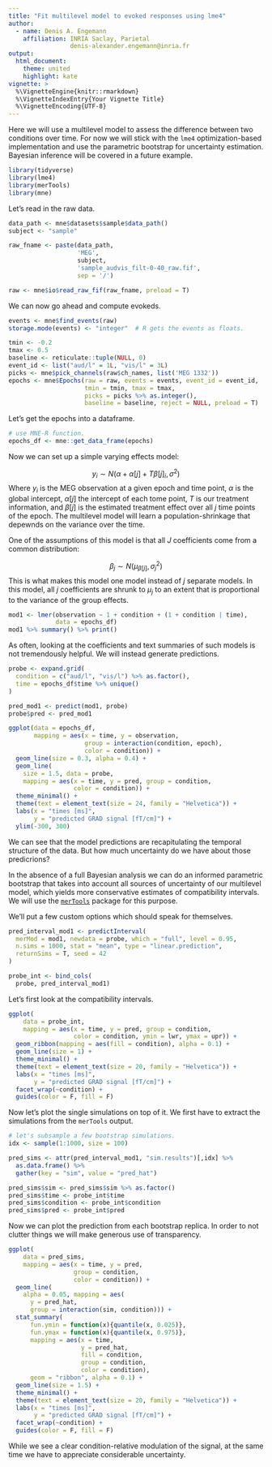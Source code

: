 ```yaml
---
title: "Fit multilevel model to evoked responses using lme4"
author: 
  - name: Denis A. Engemann
    affiliation: INRIA Saclay, Parietal
                 denis-alexander.engemann@inria.fr
output:
  html_document:
    theme: united
    highlight: kate
vignette: >
  %\VignetteEngine{knitr::rmarkdown}
  %\VignetteIndexEntry{Your Vignette Title}
  %\VignetteEncoding{UTF-8}
---
```


Here we will use a multilevel model to assess the difference between
two conditions over time. For now we will stick with the ```lme4```
optimization-based implementation and use the parametric bootstrap
for uncertainty estimation. Bayesian inference will be covered
in a future example.


```r
library(tidyverse)
library(lme4)
library(merTools)
library(mne)
```

Let's read in the raw data.

```r
data_path <- mne$datasets$sample$data_path()
subject <- "sample"

raw_fname <- paste(data_path,
                   'MEG', 
                   subject,
                   'sample_audvis_filt-0-40_raw.fif',
                   sep = '/')

raw <- mne$io$read_raw_fif(raw_fname, preload = T)
```

We can now go ahead and compute evokeds.

```r
events <- mne$find_events(raw)
storage.mode(events) <- "integer"  # R gets the events as floats.

tmin <- -0.2
tmax <- 0.5
baseline <- reticulate::tuple(NULL, 0)
event_id <- list("aud/l" = 1L, "vis/l" = 3L)
picks <- mne$pick_channels(raw$ch_names, list('MEG 1332'))
epochs <- mne$Epochs(raw = raw, events = events, event_id = event_id,
                     tmin = tmin, tmax = tmax,
                     picks = picks %>% as.integer(),
                     baseline = baseline, reject = NULL, preload = T) 
```

Let's get the epochs into a dataframe.

```r
# use MNE-R function.
epochs_df <- mne::get_data_frame(epochs)
```

Now we can set up a simple varying effects model:

$$
y_i \sim N(\alpha + \alpha[j] + T\beta[j]_i, \sigma^2)
$$
Where $y_i$ is the MEG observation at a given epoch and time point,
$\alpha$ is the global intercept, $\alpha[j]$ the intercept of each
tome point, $T$ is our treatment information, and $\beta[j]$ is the
estimated treatment effect over all $j$ time points of the epoch.
The multilevel model will learn a population-shrinkage that depewnds
on the variance over the time.

One of the assumptions of this model is that all $J$ coefficients come
from a common distribution:

$$
\beta_{j} \sim N(\mu_{\beta[j]}, \sigma_{j}^2)
$$
This is what makes this model one model instead of $j$ separate
models. In this model, all $j$ coefficients are shrunk to $\mu_j$
to an extent that is proportional to the variance of the group
effects.

```r
mod1 <- lmer(observation ~ 1 + condition + (1 + condition | time),
             data = epochs_df)
mod1 %>% summary() %>% print()
```

As often, looking at the coefficients and text summaries of such
models is not tremendously helpful. We will instead generate 
predictions.

```r
probe <- expand.grid(
  condition = c("aud/l", "vis/l") %>% as.factor(),
  time = epochs_df$time %>% unique()
)

pred_mod1 <- predict(mod1, probe)
probe$pred <- pred_mod1 

ggplot(data = epochs_df,
       mapping = aes(x = time, y = observation,
                     group = interaction(condition, epoch),
                     color = condition)) +
  geom_line(size = 0.3, alpha = 0.4) +
  geom_line(
    size = 1.5, data = probe,
    mapping = aes(x = time, y = pred, group = condition,
                  color = condition)) +
  theme_minimal() +
  theme(text = element_text(size = 24, family = "Helvetica")) +
  labs(x = "times [ms]",
       y = "predicted GRAD signal [fT/cm]") +
  ylim(-300, 300)
```

We can see that the model predictions are recapitulating the temporal
structure of the data. But how much uncertainty do we have about those
predicrions?

In the absence of a full Bayesian analysis we can do
an informed parametric bootstrap that takes into account all sources
of uncertainty of our multilevel model, which yields more
conservative estimates of compatibility intervals. We will use the
[``merTools``](https://cran.r-project.org/web/packages/merToolsl)
package for this purpose.

We'll put a few custom options which should speak for themselves.

```r
pred_interval_mod1 <- predictInterval(
  merMod = mod1, newdata = probe, which = "full", level = 0.95,
  n.sims = 1000, stat = "mean", type = "linear.prediction",
  returnSims = T, seed = 42
)

probe_int <- bind_cols(
  probe, pred_interval_mod1)
```

Let's first look at the compatibility intervals.

```r

ggplot(
    data = probe_int,
    mapping = aes(x = time, y = pred, group = condition,
                  color = condition, ymin = lwr, ymax = upr)) +
  geom_ribbon(mapping = aes(fill = condition), alpha = 0.1) +
  geom_line(size = 1) +
  theme_minimal() +
  theme(text = element_text(size = 20, family = "Helvetica")) +
  labs(x = "times [ms]",
       y = "predicted GRAD signal [fT/cm]") +
  facet_wrap(~condition) +
  guides(color = F, fill = F)
```

Now let's plot the single simulations on top of it.
We first have to extract the simulations from the ``merTools`` output.

```r
# let's subsample a few bootstrap simulations.
idx <- sample(1:1000, size = 100)

pred_sims <- attr(pred_interval_mod1, "sim.results")[,idx] %>%
  as.data.frame() %>%
  gather(key = "sim", value = "pred_hat")

pred_sims$sim <- pred_sims$sim %>% as.factor()
pred_sims$time <- probe_int$time
pred_sims$condition <- probe_int$condition
pred_sims$pred <- probe_int$pred
```

Now we can plot the prediction from each bootstrap replica. In order
to not clutter things we will make generous use of transparency.

```r

ggplot(
    data = pred_sims,
    mapping = aes(x = time, y = pred,
                  group = condition,
                  color = condition)) +
  geom_line(
    alpha = 0.05, mapping = aes(
      y = pred_hat,
      group = interaction(sim, condition))) +
  stat_summary(
      fun.ymin = function(x){quantile(x, 0.025)},
      fun.ymax = function(x){quantile(x, 0.975)},
      mapping = aes(x = time,
                    y = pred_hat,
                    fill = condition,
                    group = condition,
                    color = condition),
      geom = "ribbon", alpha = 0.1) +
  geom_line(size = 1.5) +
  theme_minimal() +
  theme(text = element_text(size = 20, family = "Helvetica")) +
  labs(x = "times [ms]",
       y = "predicted GRAD signal [fT/cm]") +
  facet_wrap(~condition) +
  guides(color = F, fill = F)
```

While we see a clear condition-relative modulation of the signal,
at the same time we have to appreciate considerable uncertainty.
